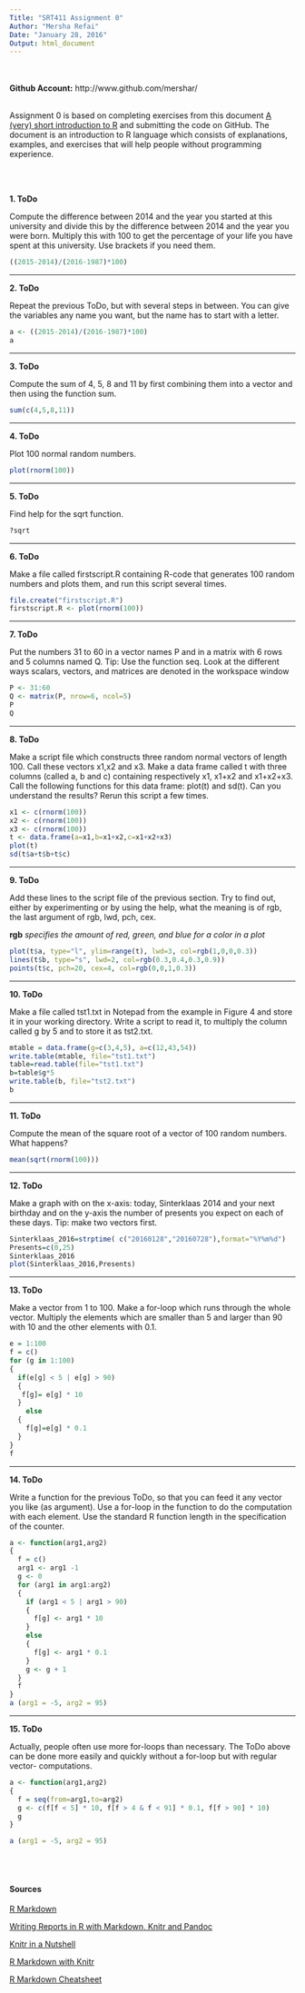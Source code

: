```yaml
---
Title: "SRT411 Assignment 0"
Author: "Mersha Refai"
Date: "January 28, 2016"
Output: html_document
---
```

<br>
<br>
<b>Github Account:</b> http://www.github.com/mershar/
<br>
<br>

<p>Assignment 0 is based on completing exercises from this document <a href="https://cran.r-project.org/doc/contrib/Torfs+Brauer-Short-R-Intro.pdf">A (very) short introduction to R</a> and submitting the code on GitHub. The document is an introduction to R language which consists of explanations, examples, and exercises that will help people without programming experience.</p>

<br>
<br>

<b>1. ToDo</b>
<p>Compute the difference between 2014 and the year  you  started  at  this  university  and  divide this by the difference between 2014 and the year you  were  born.   Multiply  this  with  100  to get the  percentage  of  your  life  you  have  spent  at this university.  Use brackets if you need them.</p>

```r
((2015-2014)/(2016-1987)*100)
```

<hr>
<b>2. ToDo</b>
<p>Repeat  the  previous  ToDo,  but  with  several steps  in between.   You  can  give  the  variables any name you want, but the name has to start with a letter.</p>

```r
a <- ((2015-2014)/(2016-1987)*100)
a
```

<hr>
<b>3. ToDo</b>
<p>Compute the sum of 4, 5, 8 and 11 by first combining  them  into  a  vector  and  then  using  the function sum.</p>

```r
sum(c(4,5,8,11))
```

<hr>
<b>4. ToDo</b>
<p>Plot 100 normal random numbers.</p>

```r
plot(rnorm(100))
```

<hr>
<b>5. ToDo</b>
<p>Find help for the sqrt function.</p>

```r
?sqrt
```

<hr>
<b>6. ToDo</b>
<p>Make a file called firstscript.R containing R-code that generates 100 random numbers and plots them, and run this script several times.</p>

```r
file.create("firstscript.R")
firstscript.R <- plot(rnorm(100))
```

<hr>
<b>7. ToDo</b>
<p>Put the numbers 31 to 60 in a vector names P and in a matrix with 6 rows and 5 columns named Q. Tip: Use the function seq. Look at the different ways scalars, vectors, and matrices are denoted in the workspace window</p>

```r
P <- 31:60
Q <- matrix(P, nrow=6, ncol=5)
P
Q
```

<hr>
<b>8. ToDo</b>
<p>Make  a  script  file  which  constructs  three  random  normal  vectors  of  length  100.   Call  these vectors x1,x2 and x3. Make a data frame called t with three columns (called a, b and c) containing  respectively x1, x1+x2 and x1+x2+x3. Call the following functions for this data frame: plot(t) and sd(t).  Can you understand the results?  Rerun this script a few times.
</p>

```r
x1 <- c(rnorm(100))
x2 <- c(rnorm(100))
x3 <- c(rnorm(100))
t <- data.frame(a=x1,b=x1+x2,c=x1+x2+x3)
plot(t)
sd(t$a+t$b+t$c)
```

<hr>
<b>9. ToDo</b>
<p>Add these lines to the script file of the previous section.  Try to find out, either by experimenting or by using the help, what the meaning is of rgb, the last argument of rgb, lwd, pch, cex.
</p>

<b>rgb</b><i> specifies the amount of red, green, and blue for a color in a plot</i>

```r
plot(t$a, type="l", ylim=range(t), lwd=3, col=rgb(1,0,0,0.3))
lines(t$b, type="s", lwd=2, col=rgb(0.3,0.4,0.3,0.9))
points(t$c, pch=20, cex=4, col=rgb(0,0,1,0.3))
```



<hr>
<b>10. ToDo</b>
<p>Make  a  file  called tst1.txt in  Notepad  from the  example  in  Figure  4  and  store  it  in  your working directory.  Write a script to read it, to multiply the column called g by 5 and to store it as tst2.txt.
</p>

```r
mtable = data.frame(g=c(3,4,5), a=c(12,43,54))
write.table(mtable, file="tst1.txt")
table=read.table(file="tst1.txt")
b=table$g*5
write.table(b, file="tst2.txt")
b
```

<hr>
<b>11. ToDo</b>
<p>Compute the mean of the square root of a vector  of  100  random  numbers.   What  happens?
</p>

```r
mean(sqrt(rnorm(100)))
```

<hr>
<b>12. ToDo</b>
<p>Make  a  graph  with  on  the  x-axis:  today,  Sinterklaas  2014  and  your  next  birthday  and  on the y-axis the number of presents you expect on each of these days.  Tip:  make two vectors first.
</p>

```r
Sinterklaas_2016=strptime( c("20160128","20160728"),format="%Y%m%d")
Presents=c(0,25)
Sinterklaas_2016
plot(Sinterklaas_2016,Presents)
```

<hr>
<b>13. ToDo</b>
<p>Make a vector from 1 to 100.  Make a for-loop which runs through the whole vector.  Multiply the elements which are smaller than 5 and larger than 90 with 10 and the other elements with 0.1.
</p>

```r
e = 1:100
f = c()
for (g in 1:100)
{
  if(e[g] < 5 | e[g] > 90)
  {
   f[g]= e[g] * 10 
  }
    else
  {
    f[g]=e[g] * 0.1
  }
}
f
```


<hr>
<b>14. ToDo</b>
<p>Write a function for the previous ToDo, so that you can feed it any vector you like (as  argument). Use  a for-loop in the function  to  do  the  computation  with  each element. Use  the  standard R function length in the specification of the counter.
</p>

```r
a <- function(arg1,arg2)
{
  f = c()
  arg1 <- arg1 -1
  g <- 0
  for (arg1 in arg1:arg2)
  {
    if (arg1 < 5 | arg1 > 90)
    {
      f[g] <- arg1 * 10
    }
    else
    {
      f[g] <- arg1 * 0.1
    }
    g <- g + 1
  }
  f
}
a (arg1 = -5, arg2 = 95)
```

<hr>
<b>15. ToDo</b>
<p> Actually,  people  often  use  more  for-loops  than  necessary.     The  ToDo  above  can  be  done  more  easily
and quickly without a for-loop but with regular vector-
computations.
</p>

```r
a <- function(arg1,arg2)
{
  f = seq(from=arg1,to=arg2)
  g <- c(f[f < 5] * 10, f[f > 4 & f < 91] * 0.1, f[f > 90] * 10)
  g
}

a (arg1 = -5, arg2 = 95)
```

<br>
<br>

#### Sources
<p><a href="http://rmarkdown.rstudio.com/">R Markdown</a></p>
<p><a href="http://nicercode.github.io/guides/reports/">Writing Reports in R with Markdown, Knitr and Pandoc</a></p>
<p><a href="http://kbroman.org/knitr_knutshell/pages/markdown.html">Knitr in a Nutshell</a></p>
<p><a href="http://kbroman.org/knitr_knutshell/pages/Rmarkdown.html">R Markdown with Knitr</a></p>
<p><a href="https://www.rstudio.com/wp-content/uploads/2015/02/rmarkdown-cheatsheet.pdf">R Markdown Cheatsheet</a></p>